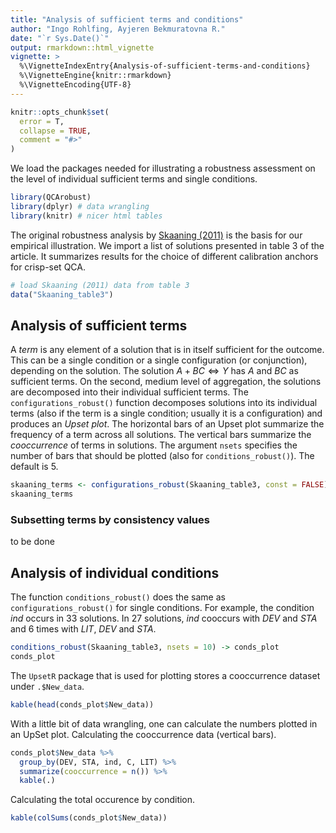```yaml
---
title: "Analysis of sufficient terms and conditions"
author: "Ingo Rohlfing, Ayjeren Bekmuratovna R."
date: "`r Sys.Date()`"
output: rmarkdown::html_vignette
vignette: >
  %\VignetteIndexEntry{Analysis-of-sufficient-terms-and-conditions}
  %\VignetteEngine{knitr::rmarkdown}
  %\VignetteEncoding{UTF-8}
---
```


```r
knitr::opts_chunk$set(
  error = T,
  collapse = TRUE,
  comment = "#>"
)
```

We load the packages needed for illustrating a robustness assessment on the level of individual sufficient terms and single conditions.
```r
library(QCArobust)
library(dplyr) # data wrangling
library(knitr) # nicer html tables
```

The original robustness analysis by 
[Skaaning (2011)](http://10.599/004912451404818) is the basis for our empirical
illustration. We import a list of solutions presented in table 3 of the article.
It summarizes results for the choice of different calibration anchors for 
crisp-set QCA.

```r
# load Skaaning (2011) data from table 3
data("Skaaning_table3")
```

## Analysis of sufficient terms
A *term* is any element of a solution that is in itself sufficient for the 
outcome. This can be a single condition or a single configuration (or 
conjunction), depending on the solution. The solution 
$A + BC \Leftrightarrow Y$ has $A$ and $BC$ as sufficient terms. On the second, 
medium level of aggregation, the solutions are decomposed into their individual 
sufficient terms. The `configurations_robust()` function decomposes solutions 
into its individual terms (also if the term is a single condition; usually it 
is a configuration) and produces an *Upset plot*. The horizontal bars of an 
Upset plot summarize the frequency of a term across all solutions. The vertical 
bars summarize the *cooccurrence* of terms in solutions. The argument `nsets` 
specifies the number of bars that should be plotted (also for 
`conditions_robust()`). The default is 5. 

```r
skaaning_terms <- configurations_robust(Skaaning_table3, const = FALSE)
skaaning_terms
```


### Subsetting terms by consistency values
to be done

## Analysis of individual conditions
The function `conditions_robust()` does the same as `configurations_robust()` 
for single conditions. For example, the condition *ind* occurs in 33 solutions. 
In 27 solutions, *ind* cooccurs with *DEV* and *STA* and 6 times with *LIT*, 
*DEV* and *STA*.

```r
conditions_robust(Skaaning_table3, nsets = 10) -> conds_plot
conds_plot
```

The `UpsetR` package that is used for plotting stores a cooccurrence dataset 
under `.$New_data`. 

```r
kable(head(conds_plot$New_data))
```

With a little bit of data wrangling, one can calculate the numbers plotted in 
an UpSet plot. Calculating the cooccurrence data (vertical bars).

```r
conds_plot$New_data %>% 
  group_by(DEV, STA, ind, C, LIT) %>% 
  summarize(cooccurrence = n()) %>% 
  kable(.)
```

Calculating the total occurence by condition.

```r
kable(colSums(conds_plot$New_data))
```


